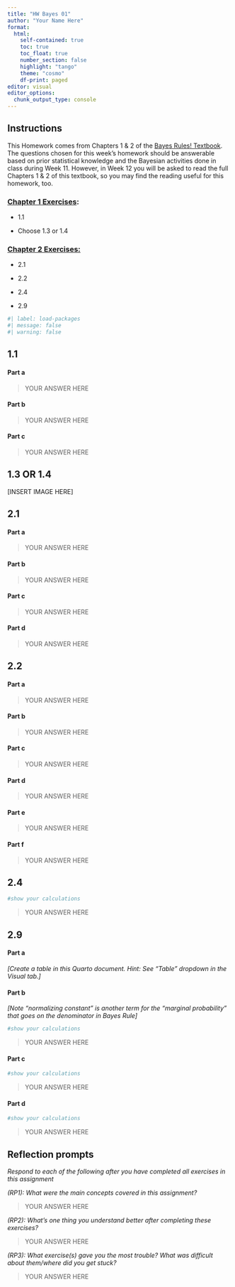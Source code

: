 ```yaml
---
title: "HW Bayes 01"
author: "Your Name Here"
format: 
  html:
    self-contained: true
    toc: true
    toc_float: true
    number_section: false
    highlight: "tango"
    theme: "cosmo"
    df-print: paged
editor: visual
editor_options: 
  chunk_output_type: console
---
```


## Instructions

This Homework comes from Chapters 1 & 2 of the [Bayes Rules! Textbook](https://www.bayesrulesbook.com/). The questions chosen for this week's homework should be answerable based on prior statistical knowledge and the Bayesian activities done in class during Week 11. However, in Week 12 you will be asked to read the full Chapters 1 & 2 of this textbook, so you may find the reading useful for this homework, too.

### [Chapter 1 Exercises](https://www.bayesrulesbook.com/chapter-1#exercises):

-   1.1

-   Choose 1.3 or 1.4

### [Chapter 2 Exercises:](https://www.bayesrulesbook.com/chapter-2#exercises-1)

-   2.1

-   2.2

-   2.4

-   2.9

```r
#| label: load-packages
#| message: false
#| warning: false

```

## 1.1

#### Part a

> YOUR ANSWER HERE

#### Part b

> YOUR ANSWER HERE

#### Part c

> YOUR ANSWER HERE

## 1.3 OR 1.4

\[INSERT IMAGE HERE\]

## 2.1

#### Part a

> YOUR ANSWER HERE

#### Part b

> YOUR ANSWER HERE

#### Part c

> YOUR ANSWER HERE

#### Part d

> YOUR ANSWER HERE

## 2.2

#### Part a

> YOUR ANSWER HERE

#### Part b

> YOUR ANSWER HERE

#### Part c

> YOUR ANSWER HERE

#### Part d

> YOUR ANSWER HERE

#### Part e

> YOUR ANSWER HERE

#### Part f

> YOUR ANSWER HERE

## 2.4

```r
#show your calculations
```

> YOUR ANSWER HERE

## 2.9

#### Part a

*\[Create a table in this Quarto document. Hint: See "Table" dropdown in the Visual tab.\]*

#### Part b

*\[Note "normalizing constant" is another term for the "marginal probability" that goes on the denominator in Bayes Rule\]*

```r
#show your calculations
```

> YOUR ANSWER HERE

#### Part c

```r
#show your calculations
```

> YOUR ANSWER HERE

#### Part d

```r
#show your calculations
```

> YOUR ANSWER HERE

## Reflection prompts

*Respond to each of the following after you have completed all exercises in this assignment*

*(RP1): What were the main concepts covered in this assignment?*

> YOUR ANSWER HERE

*(RP2): What's one thing you understand better after completing these exercises?*

> YOUR ANSWER HERE

*(RP3): What exercise(s) gave you the most trouble? What was difficult about them/where did you get stuck?*

> YOUR ANSWER HERE
